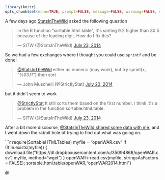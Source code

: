 ```r
library(knitr)
opts_chunk$set(echo=TRUE, prompt=FALSE, message=FALSE, warning=FALSE, comment="", results='hide')
```

A few days ago [StatsInTheWild](https://twitter.com/StatsInTheWild) asked the following question

<blockquote class="twitter-tweet" lang="en"><p>In the R function &quot;sortable.html.table&quot;, it&#39;s sorting 9.2 higher than 30.5 because of the leading digit. How do I fix this?</p>&mdash; SITW (@StatsInTheWild) <a href="https://twitter.com/StatsInTheWild/statuses/491771891120480257">July 23, 2014</a></blockquote>
<script async src="//platform.twitter.com/widgets.js" charset="utf-8"></script>

So we had a few exchanges where I thought you could use `sprintf` and be done:
<blockquote class="twitter-tweet" data-partner="tweetdeck"><p><a href="https://twitter.com/StatsInTheWild">@StatsInTheWild</a> either as.numeric (may work), but try sprint(x, &quot;%03.1f&quot;) then sort</p>&mdash; John Muschelli (@StrictlyStat) <a href="https://twitter.com/StrictlyStat/statuses/491797977648726016">July 23, 2014</a></blockquote>

but it didn't seem to work

<blockquote class="twitter-tweet" data-partner="tweetdeck"><p><a href="https://twitter.com/StrictlyStat">@StrictlyStat</a> It still sorts them based on the first number.  I think it&#39;s a problem in the function sortable.html.table.</p>&mdash; SITW (@StatsInTheWild) <a href="https://twitter.com/StatsInTheWild/statuses/491924367321083904">July 23, 2014</a></blockquote>
<script async src="//platform.twitter.com/widgets.js" charset="utf-8"></script>

After a bit more discourse, [@StatsInTheWild shared some data with me](https://twitter.com/StatsInTheWild/status/491962427094097920), and I went down the rabbit hole of trying to find out what was going on.


```r
require(SortableHTMLTables)
myfile = "openWAR.csv"
if (!file.exists(myfile)) {
  download.file("https://dl.dropboxusercontent.com/u/35094868/openWAR.csv", myfile, method="wget")
  }
openWAR<-read.csv(myfile, stringsAsFactors = FALSE);
sortable.html.table(openWAR,"openWAR2014.html")

@
